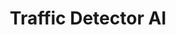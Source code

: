 ---
title: "Traffic Detector AI"
type: "open-source"
publishedAt: "2020-10-15"
imageSrc: "/images/project/ironflock/traffic-detector.png"
link: "https://studio.ironflock.com/en/apps/Traffic"
githubRepo: "https://github.com/RecordEvolution/app_traffic_detector"
summary: "An interactive camera app for real-time object detection, allowing users to define zones in a live video feed to count vehicles such as cars, trucks, and buses."
---